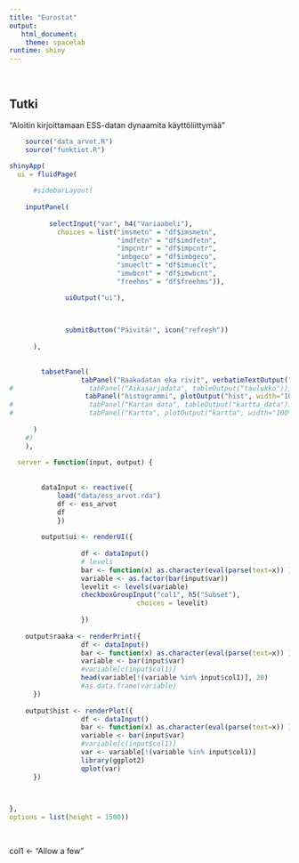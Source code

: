 ```yaml
---
title: "Eurostat"
output: 
   html_document:
    theme: spacelab
runtime: shiny
---
```


</br>

## Tutki

"Aloitin kirjoittamaan ESS-datan dynaamita käyttöliittymää" 


```r
    source("data_arvot.R")
    source("funktiot.R")

shinyApp(
  ui = fluidPage(
    
      #sidebarLayout(
    
    inputPanel(
      
          selectInput("var", h4("Variaabeli"),
            choices = list("imsmetn" = "df$imsmetn",
                           "imdfetn" = "df$imdfetn",
                           "impcntr" = "df$impcntr",
                           "imbgeco" = "df$imbgeco",
                           "imueclt" = "df$imueclt",  
                           "imwbcnt" = "df$imwbcnt",
                           "freehms" = "df$freehms")),

              uiOutput("ui"),
          

    
              submitButton("Päivitä!", icon("refresh"))
      
      ),
                  
                  
        tabsetPanel(
                  tabPanel("Raakadatan eka rivit", verbatimTextOutput("raaka")),         
#                   tabPanel("Aikasarjadata", tableOutput("taulukko")), 
                   tabPanel("histogrammi", plotOutput("hist", width="100%", height="800"))#,
#                   tabPanel("Kartan data", tableOutput("kartta_data")), 
#                   tabPanel("Kartta", plotOutput("kartta", width="100%", height="800"))
                  
      )
    #)
    ),
  
  server = function(input, output) {
    
    
        dataInput <- reactive({
            load("data/ess_arvot.rda")
            df <- ess_arvot
            df
            })
      
        output$ui <- renderUI({
            
                  df <- dataInput()
                  # levels
                  bar <- function(x) as.character(eval(parse(text=x)) )
                  variable <- as.factor(bar(input$var))
                  levelit <- levels(variable)
                  checkboxGroupInput("col1", h5("Subset"),
                                choices = levelit)
                  
                  })
 
    output$raaka <- renderPrint({
                  df <- dataInput()
                  bar <- function(x) as.character(eval(parse(text=x)) )
                  variable <- bar(input$var)
                  #variable[c(input$col1)]
                  head(variable[!(variable %in% input$col1)], 20)
                  #as.data.frame(variable)
      })
    
    output$hist <- renderPlot({
                  df <- dataInput()
                  bar <- function(x) as.character(eval(parse(text=x)) )
                  variable <- bar(input$var)
                  #variable[c(input$col1)]
                  var <- variable[!(variable %in% input$col1)]
                  library(ggplot2)
                  qplot(var)
      })
    


},
options = list(height = 1500))
    
  
```


 col1 <- "Allow a few"